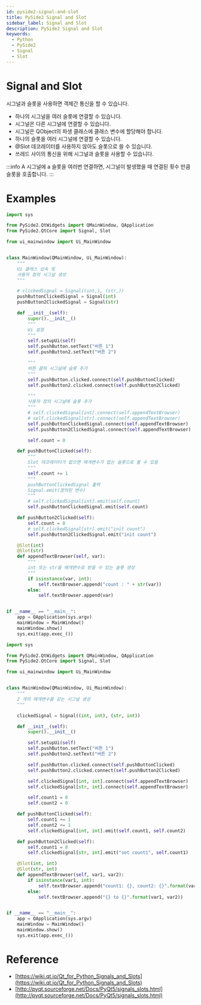 ```yaml
---
id: pyside2-signal-and-slot
title: PySide2 Signal and Slot
sidebar_label: Signal and Slot
description: PySide2 Signal and Slot
keywords:
  - Python
  - PySide2
  - Signal
  - Slot
---
```


# Signal and Slot

시그널과 슬롯을 사용하면 객체간 통신을 할 수 있습니다.

- 하나의 시그널을 여러 슬롯에 연결할 수 있습니다.
- 시그널은 다른 시그널에 연결할 수 있습니다.
- 시그널은 QObject의 파생 클래스에 클래스 변수에 할당해야 합니다.
- 하나의 슬롯을 여러 시그널에 연결할 수 있습니다.
- @Slot 데코레이터를 사용하지 않아도 슬롯으로 쓸 수 있습니다.
- 쓰레드 사이의 통신을 위해 시그널과 슬롯을 사용할 수 있습니다.

:::info
A 시그널에 a 슬롯을 여러번 연결하면, 시그널이 발생했을 때 연결된 횟수 만큼 슬롯을 호출합니다.
:::

# Examples

```python
import sys

from PySide2.QtWidgets import QMainWindow, QApplication
from PySide2.QtCore import Signal, Slot

from ui_mainwindow import Ui_MainWindow


class MainWindow(QMainWindow, Ui_MainWindow):
    """
    Ui 클래스 상속 및
    사용자 정의 시그널 생성
    """

    # clickedSignal = Signal((int,), (str,))
    pushButtonClickedSignal = Signal(int)
    pushButton2ClickedSignal = Signal(str)

    def __init__(self):
        super().__init__()
        """
        Ui 설정
        """
        self.setupUi(self)
        self.pushButton.setText("버튼 1")
        self.pushButton2.setText("버튼 2")

        """
        버튼 클릭 시그널에 슬롯 추가
        """
        self.pushButton.clicked.connect(self.pushButtonClicked)
        self.pushButton2.clicked.connect(self.pushButton2Clicked)

        """
        사용자 정의 시그널에 슬롯 추가
        """
        # self.clickedSignal[int].connect(self.appendTextBrowser)
        # self.clickedSignal[str].connect(self.appendTextBrowser)
        self.pushButtonClickedSignal.connect(self.appendTextBrowser)
        self.pushButton2ClickedSignal.connect(self.appendTextBrowser)

        self.count = 0

    def pushButtonClicked(self):
        """
        Slot 데코레이터가 없으면 매개변수가 없는 슬롯으로 볼 수 있음
        """
        self.count += 1
        """
        pushButtonClickedSignal 출력
        Signal.emit(정의된 변수)
        """
        # self.clickedSignal[int].emit(self.count)
        self.pushButtonClickedSignal.emit(self.count)

    def pushButton2Clicked(self):
        self.count = 0
        # self.clickedSignal[str].emit("init count")
        self.pushButton2ClickedSignal.emit("init count")

    @Slot(int)
    @Slot(str)
    def appendTextBrowser(self, var):
        """
        int 또는 str을 매개변수로 받을 수 있는 슬롯 생성
        """
        if isinstance(var, int):
            self.textBrowser.append("count : " + str(var))
        else:
            self.textBrowser.append(var)


if __name__ == "__main__":
    app = QApplication(sys.argv)
    mainWindow = MainWindow()
    mainWindow.show()
    sys.exit(app.exec_())
```

```python
import sys

from PySide2.QtWidgets import QMainWindow, QApplication
from PySide2.QtCore import Signal, Slot

from ui_mainwindow import Ui_MainWindow


class MainWindow(QMainWindow, Ui_MainWindow):
    """
    2 개의 매개변수를 갖는 시그널 생성
    """

    clickedSignal = Signal((int, int), (str, int))

    def __init__(self):
        super().__init__()

        self.setupUi(self)
        self.pushButton.setText("버튼 1")
        self.pushButton2.setText("버튼 2")

        self.pushButton.clicked.connect(self.pushButtonClicked)
        self.pushButton2.clicked.connect(self.pushButton2Clicked)

        self.clickedSignal[int, int].connect(self.appendTextBrowser)
        self.clickedSignal[str, int].connect(self.appendTextBrowser)

        self.count1 = 0
        self.count2 = 0

    def pushButtonClicked(self):
        self.count1 += 1
        self.count2 += 1
        self.clickedSignal[int, int].emit(self.count1, self.count2)

    def pushButton2Clicked(self):
        self.count1 = 0
        self.clickedSignal[str, int].emit("set count1", self.count1)

    @Slot(int, int)
    @Slot(str, int)
    def appendTextBrowser(self, var1, var2):
        if isinstance(var1, int):
            self.textBrowser.append("count1: {}, count2: {}".format(var1, var2))
        else:
            self.textBrowser.append("{} to {}".format(var1, var2))


if __name__ == "__main__":
    app = QApplication(sys.argv)
    mainWindow = MainWindow()
    mainWindow.show()
    sys.exit(app.exec_())
```

# Reference

- [https://wiki.qt.io/Qt_for_Python_Signals_and_Slots](https://wiki.qt.io/Qt_for_Python_Signals_and_Slots)
- [http://pyqt.sourceforge.net/Docs/PyQt5/signals_slots.html](http://pyqt.sourceforge.net/Docs/PyQt5/signals_slots.html)
